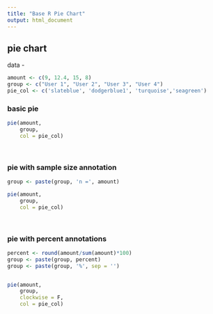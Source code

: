 ```yaml
---
title: "Base R Pie Chart"
output: html_document
---
```


## pie chart

data - 
```r
amount <- c(9, 12.4, 15, 8)
group <- c("User 1", "User 2", "User 3", "User 4")
pie_col <- c('slateblue', 'dodgerblue1', 'turquoise','seagreen')
```



### basic pie 

```r
pie(amount,
    group, 
    col = pie_col)
```

<br>

### pie with sample size annotation

```r
group <- paste(group, 'n =', amount)

pie(amount,
    group, 
    col = pie_col)
```


<br> 

### pie with percent annotations

```r
percent <- round(amount/sum(amount)*100)
group <- paste(group, percent)
group <- paste(group, '%', sep = '')


pie(amount,
    group, 
    clockwise = F,
    col = pie_col)
```

